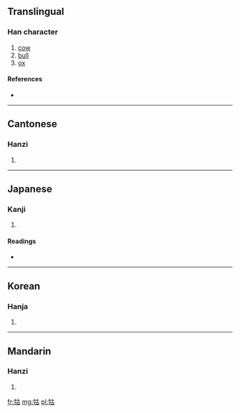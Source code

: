 ==Translingual==

===Han character===
{{Han char|rn=93|rad=牛|as=05|sn=9|four=2456<sub>0</sub>|canj=竹手十口 (HQJR)}}

# [[cow]]
# [[bull]]
# [[ox]]

====References====
* {{Han ref|kx=0699.240|dkj=19981|dj=1112.130|hdz=31806.100|uh=726F|ud=29295|bh=ACBA|bd=44218}}

----

==Cantonese==

===Hanzi===
{{yue-hanzi|jyut=|y=gu2}}

# {{defn|Cantonese|sort=牛05}}

----

==Japanese==

===Kanji===
{{ja-kanji|grade=|rs=牛05}}

# {{defn|Japanese|sort=牛05}}

====Readings====
* {{ja-readings|on=[[こ]] (ko), [[く]] (ku)|kun=[[おうし]] (oushi)}}

----

==Korean==

===Hanja===
{{ko-hanja|hangeul=고|eumhun=|rv=go|mr=ko|y=ko}}

# {{defn|Korean|sort=牛05}}

----

==Mandarin==

===Hanzi===
{{cmn-hanzi|pin=[[gǔ]] ([[gu3]])|wg=ku<sup>3</sup>}}

# {{defn|Mandarin|sort=牛05}}

[[fr:牯]]
[[mg:牯]]
[[pl:牯]]